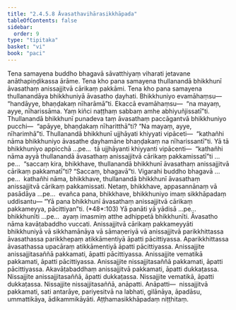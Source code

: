 ```yaml
---
title: "2.4.5.8 Āvasathavihārasikkhāpada"
tableOfContents: false
sidebar:
  order: 9
type: "tipitaka"
basket: "vi"
book: "paci"
---
```



<DynamicBreadcrumb />

<Division number="1008" book="paci" bookNo="2" page="400">

<Paragraph number="3061" book="paci">
Tena samayena buddho bhagavā sāvatthiyaṃ viharati jetavane anāthapiṇḍikassa ārāme. Tena kho pana samayena thullanandā bhikkhunī āvasathaṃ anissajjitvā cārikaṃ pakkāmi. Tena kho pana samayena thullanandāya bhikkhuniyā āvasatho ḍayhati. Bhikkhuniyo evamāhaṃsu—  “handāyye, bhaṇḍakaṃ nīharāmā”ti. Ekaccā evamāhaṃsu—  “na mayaṃ, ayye, nīharissāma. Yaṃ kiñci naṭṭhaṃ sabbaṃ amhe abhiyuñjissatī”ti. Thullanandā bhikkhunī punadeva taṃ āvasathaṃ paccāgantvā bhikkhuniyo pucchi—  “apāyye, bhaṇḍakaṃ nīharitthā”ti? “Na mayaṃ, ayye, nīharimhā”ti. Thullanandā bhikkhunī ujjhāyati khiyyati vipāceti—  “kathañhi nāma bhikkhuniyo āvasathe ḍayhamāne bhaṇḍakaṃ na nīharissantī”ti.
</Paragraph>

<Paragraph number="3062" book="paci">
Yā tā bhikkhuniyo appicchā …pe…  tā ujjhāyanti khiyyanti vipācenti—  “kathañhi nāma ayyā thullanandā āvasathaṃ anissajjitvā cārikaṃ pakkamissatī”ti …pe…  “saccaṃ kira, bhikkhave, thullanandā bhikkhunī āvasathaṃ anissajjitvā cārikaṃ pakkamatī”ti? “Saccaṃ, bhagavā”ti. Vigarahi buddho bhagavā …pe…  kathañhi nāma, bhikkhave, thullanandā bhikkhunī āvasathaṃ anissajjitvā cārikaṃ pakkamissati. Netaṃ, bhikkhave, appasannānaṃ vā pasādāya …pe…  evañca pana, bhikkhave, bhikkhuniyo imaṃ sikkhāpadaṃ uddisantu—
</Paragraph>

</Division>
<Division number="1009" book="paci" bookNo="2" page="400">

<Paragraph number="3063" book="paci">
<Emphasis>“Yā pana bhikkhunī āvasathaṃ anissajjitvā cārikaṃ pakkameyya, pācittiyan”</Emphasis>ti. (*48*:<Emphasis>103</Emphasis>)
</Paragraph>

</Division>
<Division number="1010" book="paci" bookNo="2" page="400">

<Paragraph number="3064" book="paci">
<Emphasis>Yā panā</Emphasis>ti yā yādisā …pe…  <Emphasis>bhikkhunī</Emphasis>ti …pe…  ayaṃ imasmiṃ atthe adhippetā bhikkhunīti.
</Paragraph>

<Paragraph number="3065" book="paci">
<Emphasis>Āvasatho</Emphasis> nāma kavāṭabaddho vuccati.
</Paragraph>

<Paragraph number="3066" book="paci">
<Emphasis>Anissajjitvā cārikaṃ pakkameyyā</Emphasis>ti bhikkhuniyā vā sikkhamānāya vā sāmaṇeriyā vā anissajjitvā parikkhittassa āvasathassa parikkhepaṃ atikkāmentiyā āpatti pācittiyassa. Aparikkhittassa āvasathassa upacāraṃ atikkāmentiyā āpatti pācittiyassa.
</Paragraph>

</Division>
<Division number="1011" book="paci" bookNo="2" page="400">

<Paragraph number="3067" book="paci">
Anissajjite anissajjitasaññā pakkamati, āpatti pācittiyassa. Anissajjite vematikā pakkamati, āpatti pācittiyassa. Anissajjite nissajjitasaññā pakkamati, āpatti pācittiyassa.
</Paragraph>

<Paragraph number="3068" book="paci">
Akavāṭabaddhaṃ anissajjitvā pakkamati, āpatti dukkaṭassa. Nissajjite anissajjitasaññā, āpatti dukkaṭassa. Nissajjite vematikā, āpatti dukkaṭassa. Nissajjite nissajjitasaññā, anāpatti.
</Paragraph>

</Division>
<Division number="1012" book="paci" bookNo="2" page="401">

<Paragraph number="3069" book="paci">
Anāpatti—  nissajjitvā pakkamati, sati antarāye, pariyesitvā na labhati, gilānāya, āpadāsu, ummattikāya, ādikammikāyāti.

</Paragraph>
</Division>

<Paragraph number="3070" type="center" book="paci">
Aṭṭhamasikkhāpadaṃ niṭṭhitaṃ.
</Paragraph>